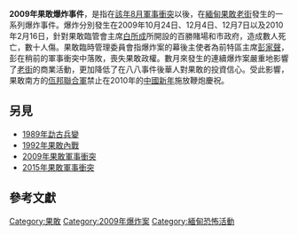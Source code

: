 {{Infobox civilian attack
|title=2009年果敢連環爆炸案
|image=
|caption= 
|map=
|map_caption=
|location={{RUM}}<br>[[撣邦|撣邦]][[果敢自治區|果敢自治區]][[老街_(果敢)|老街]]
|coordinates=
|date={{start date|2009|10|24}}－{{end date|2010|02|16}}
|time=
|timezone=
|target=白所成政府大樓、百勝賭場
|motive=
|type=
|weapontitle=
|weapons=炸彈
|fatalities=數人
|injuries=
|victim=
|perp=
|susperp=
|numpart=
|dfen=
}}
'''2009年果敢爆炸事件'''，是指在[[2009年果敢軍事衝突|該年8月軍事衝突]]以後，在[[緬甸|緬甸]][[果敢|果敢]][[老街_(果敢)|老街]]發生的一系列爆炸事件。爆炸分別發生在2009年10月24日{{R|:0|:2}}、12月4日、12月7日{{R|:1}}以及2010年2月16日{{R|:3|:4}}，針對果敢臨管會主席[[白所成|白所成]]所開設的百勝賭場和市政府{{R|:2}}，造成數人死亡，數十人傷{{R|:0|:2|:3|:4}}。果敢臨時管理委員會指爆炸案的幕後主使者為前特區主席[[彭家聲|彭家聲]]{{R|:0|:1|:3|:4}}，彭在稍前的軍事衝突中落敗，喪失果敢政權。數月來發生的連續爆炸案嚴重地影響了[[老街_(果敢)|老街]]的商業活動，更加降低了在八八事件後華人對果敢的投資信心。{{R|:2}}受此影響，果敢南方的[[佤邦聯合軍|佤邦聯合軍]]禁止在2010年的[[中國新年|中國新年]]施放鞭炮慶祝。{{R|:3}}

==另見==
*[[1989年勐古兵變|1989年勐古兵變]]
*[[1992年果敢內戰|1992年果敢內戰]]
*[[2009年果敢軍事衝突|2009年果敢軍事衝突]]
*[[2015年果敢軍事衝突|2015年果敢軍事衝突]]

==參考文獻==
{{reflist|refs=
<ref name=":0">果敢論壇，[http://bbs.fokokang.com/attachments/month_0910/0910251621b645d167c7eb125e.jpg 〈缅甸掸北果敢临管会及时声明〉]{{dead link|date=2017-11 |bot=InternetArchiveBot }}（連結已失效）</ref>
<ref name=":1">果敢論壇，[http://bbs.fokokang.com/thread-669-1-1.html 〈果敢临管会司法部公告〉] {{Wayback|url=http://bbs.fokokang.com/thread-669-1-1.html |date=2009-12-07 }}（連結已失效）</ref>
<ref name=":2">{{cite news | language = zh  | author = 熊斌，林莉 | coauthors =  | url = https://www.ntdtv.com/b5/2009/10/27/a371552.html  | title = 〈緬軍佔領區果敢發生多起爆炸案〉| publisher = [[新唐人電視|新唐人電視]] | date = 2009-10-27 | accessdate = 2010-02-21 }}</ref>
<ref name=":3">{{cite news | author = 不著撰人  | url = https://democracyforburma.wordpress.com/2010/02/17/two-more-bomb-blasts-in-laogai/ | title = 〈Two more bomb blasts in Laogai〉 | publisher = Shan Herald Agency | pages =  | date = 2010-02-17 | accessdate = 2010-02-21|archive-url=https://archive.is/c49FH|archive-date=2021-10-01 }}</ref>
<ref name=":4">{{cite news| author =美聯| url =http://www.chinapress.com.my/content_new.asp?dt=2010-02-19&sec=world&art=0219wf34.txt| title =〈撣邦武裝果敢軍 疑涉數起爆炸案〉| publisher =《中國報》| date =2010-01-18| accessdate =2010-02-21| deadurl =yes| archiveurl =https://web.archive.org/web/20100224073102/http://www.chinapress.com.my/content_new.asp?dt=2010-02-19&sec=world&art=0219wf34.txt| archivedate =2010-02-24}}</ref>
}}

{{缅甸反政府武装}}

[[Category:果敢|Category:果敢]]
[[Category:2009年爆炸案|Category:2009年爆炸案]]
[[Category:緬甸恐怖活動|Category:緬甸恐怖活動]]